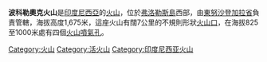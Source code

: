 {{Infobox Mountain
| Name = 波科勒奧克火山
| photo = 
| photo_caption = 
| Elevation = 1,675米
| elevation_ref = 
| prominence = 
| Location = {{INA}}[[弗洛勒斯島|弗洛勒斯島]]
| range = 
| Coordinates = {{coord|8|41|S|120|29|E|type:mountain}}
| pushpin_map = Indonesia
| latd=8 |latm=41 |lats= |latNS=S
| longd=120 |longm=29 |longs= |longEW=E
| topo = 
| type = 
| age = 
| last_eruption = 
| first_ascent = 
| easiest_route = 
}}

'''波科勒奧克火山'''是[[印度尼西亞|印度尼西亞]]的[[火山|火山]]，位於[[弗洛勒斯島|弗洛勒斯島]]西部，由[[東努沙登加拉省|東努沙登加拉省]]負責管轄，海拔高度1,675米，這座火山有闊7公里的不規則形狀[[火山口|火山口]]，在海拔825至1000米處有四個[[火山噴氣孔|火山噴氣孔]]。

[[Category:火山|Category:火山]]
[[Category:活火山|Category:活火山]]
[[Category:印度尼西亚火山|Category:印度尼西亚火山]]

{{Indonesia-stub}}